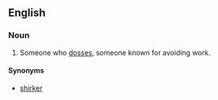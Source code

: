 ==English==

===Noun===
{{en-noun}}

# Someone who [[doss]]es, someone known for avoiding work.

====Synonyms====
*[[shirker]]